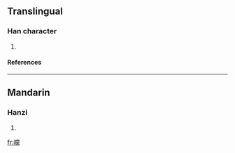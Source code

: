 ==Translingual==
===Han character===
{{Han char|rn=72|rad=日|as=20|sn=24|four=6903<sub>1</sub>|canj=日火月火 (AFBF)}}
# {{defn|Han|sort=日20}}
====References====
{{Han ref|kx=0501.480|dkj=14271|dj=0872.240|hdz=21543.030|uh=66ED|ud=26349|bh=F8AA|bd=63658}}

----
==Mandarin==
===Hanzi===
{{cmn-hanzi|pin=[[tǎng]] (tang3)|wg=t'ang<sup>3</sup>}}
# {{defn|Mandarin}}

[[fr:曭]]